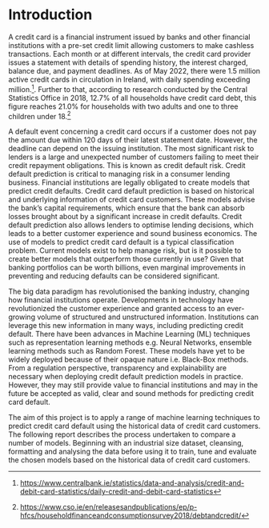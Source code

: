 \spacing{1}

# Introduction

A credit card is a financial instrument issued by banks and other financial institutions with a pre-set credit limit allowing customers to make cashless transactions. Each month or at different intervals, the credit card provider issues a statement with details of spending history, the interest charged, balance due, and payment deadlines. As of May 2022, there were 1.5 million active credit cards in circulation in Ireland, with daily spending exceeding \texteuro 1 million.[^1]. Further to that, according to research conducted by the Central Statistics Office in 2018, 12.7% of all households have credit card debt, this figure reaches 21.0% for households with two adults and one to three children under 18.[^2]
\vspace{.25 cm}

[^1]: <https://www.centralbank.ie/statistics/data-and-analysis/credit-and-debit-card-statistics/daily-credit-and-debit-card-statistics>

[^2]: <https://www.cso.ie/en/releasesandpublications/ep/p-hfcs/householdfinanceandconsumptionsurvey2018/debtandcredit/>

A default event concerning a credit card occurs if a customer does not pay the amount due within 120 days of their latest statement date. However, the deadline can depend on the issuing institution. The most significant risk to lenders is a large and unexpected number of customers failing to meet their credit repayment obligations. This is known as credit default risk. Credit default prediction is critical to managing risk in a consumer lending business. Financial institutions are legally obligated to create models that predict credit defaults. Credit card default prediction is based on historical and underlying information of credit card customers. These models advise the bank's capital requirements, which ensure that the bank can absorb losses brought about by a significant increase in credit defaults. Credit default prediction also allows lenders to optimise lending decisions, which leads to a better customer experience and sound business economics. The use of models to predict credit card default is a typical classification problem. Current models exist to help manage risk, but is it possible to create better models that outperform those currently in use? Given that banking portfolios can be worth billions, even marginal improvements in preventing and reducing defaults can be considered significant. 
\vspace{.25 cm}

The big data paradigm has revolutionised the banking industry, changing how financial institutions operate. Developments in technology have revolutionized the customer experience and granted access to an ever-growing volume of structured and unstructured information. Institutions can leverage this new information in many ways, including predicting credit default. There have been advances in Machine Learning (ML) techniques such as representation learning methods e.g. Neural Networks, ensemble learning methods such as Random Forest. These models have yet to be widely deployed because of their opaque nature i.e. Black-Box methods. From a regulation perspective, transparency and explainability are necessary when deploying credit default prediction models in practice. However, they may still provide value to financial institutions and may in the future be accepted as valid, clear and sound methods for predicting credit card default. 
\vspace{.25 cm}

The aim of this project is to apply a range of machine learning techniques to predict credit card default using the historical data of credit card customers. The following report describes the process undertaken to compare a number of models. Beginning with an industrial size dataset, cleansing, formatting and analysing the data before using it to train, tune and evaluate the chosen models based on the historical data of credit card customers.
